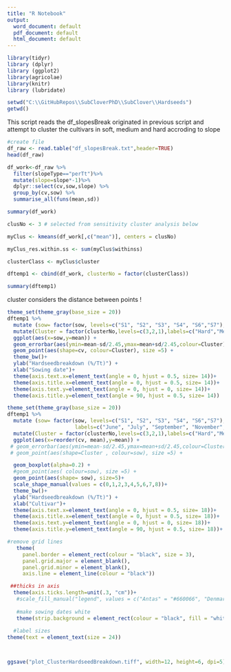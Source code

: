 ```yaml
---
title: "R Notebook"
output: 
  word_document: default
  pdf_document: default
  html_document: default
---
```



```r
library(tidyr)
library (dplyr)
library (ggplot2)
library(agricolae)
library(knitr)
library (lubridate)

```


```r
setwd("C:\\GitHubRepos\\SubCloverPhD\\SubClover\\Hardseeds")
getwd()
```



This script reads the df_slopesBreak originated in previous script and attempt to cluster the cultivars in soft, medium and hard accroding to slope 

```r
#create file
df_raw <- read.table("df_slopesBreak.txt",header=TRUE)
head(df_raw)
```
```r
df_work<-df_raw %>% 
  filter(slopeType=="perTt")%>%
  mutate(slope=slope*-1)%>%
  dplyr::select(cv,sow,slope) %>%
  group_by(cv,sow) %>%
  summarise_all(funs(mean,sd))

summary(df_work)
```




```r
clusNo <- 3 # selected from sensitivity cluster analysis below

myClus <- kmeans(df_work[,c("mean")], centers = clusNo)

myClus_res.within.ss <- sum(myClus$withinss)

clusterClass <- myClus$cluster

dftemp1 <- cbind(df_work, clusterNo = factor(clusterClass))

summary(dftemp1)

```

cluster considers the distance between points !

```r
theme_set(theme_gray(base_size = 20))
dftemp1 %>%
  mutate (sow= factor(sow, levels=c("S1", "S2", "S3", "S4", "S6","S7"),labels=c("June", "July", "September", "November", "February","March")))%>%
  mutate(Cluster = factor(clusterNo,levels=c(3,2,1),labels=c("Hard","Medium", "Soft")))  %>%
  ggplot(aes(x=sow,y=mean)) +
  geom_errorbar(aes(ymin=mean-sd/2.45,ymax=mean+sd/2.45,colour=Cluster),alpha=0.8, width=0.5, linetype=2)+
  geom_point(aes(shape=cv, colour=Cluster), size =5) +
  theme_bw()+
  ylab("Hardseedbreakdown (%/Tt)") +
  xlab("Sowing date")+
  theme(axis.text.x=element_text(angle = 0, hjust = 0.5, size= 14))+
  theme(axis.title.x=element_text(angle = 0, hjust = 0.5, size= 14))+
  theme(axis.text.y=element_text(angle = 0, hjust = 0, size= 14))+
  theme(axis.title.y=element_text(angle = 90, hjust = 0.5, size= 14))
```




```r
theme_set(theme_gray(base_size = 20))
dftemp1 %>%
  mutate (sow= factor(sow, levels=c("S1", "S2", "S3", "S4", "S6","S7"),
                      labels=c("June", "July", "September", "November", "February","March")))%>%
  mutate(Cluster = factor(clusterNo,levels=c(3,2,1),labels=c("Hard","Medium", "Soft")))  %>%
  ggplot(aes(x=reorder(cv, mean),y=mean)) +
 # geom_errorbar(aes(ymin=mean-sd/2.45,ymax=mean+sd/2.45,colour=Cluster),alpha=0.8, width=0.5, linetype=2)+
 # geom_point(aes(shape=Cluster , colour=sow), size =5) +

  geom_boxplot(alpha=0.2) +
  #geom_point(aes( colour=sow), size =5) +
  geom_point(aes(shape= sow), size=5)+
  scale_shape_manual(values = c(0,1,2,3,4,5,6,7,8))+
  theme_bw()+
  ylab("Hardseedbreakdown (%/Tt)") +
  xlab("Cultivar")+
  theme(axis.text.x=element_text(angle = 0, hjust = 0.5, size= 18))+
  theme(axis.title.x=element_text(angle = 0, hjust = 0.5, size= 18))+
  theme(axis.text.y=element_text(angle = 0, hjust = 0, size= 18))+
  theme(axis.title.y=element_text(angle = 90, hjust = 0.5, size= 18))+

#remove grid lines 
   theme(
     panel.border = element_rect(colour = "black", size = 3), 
     panel.grid.major = element_blank(),
     panel.grid.minor = element_blank(),
     axis.line = element_line(colour = "black"))

 ##thicks in axis
  theme(axis.ticks.length=unit(.3, "cm"))+
   #scale_fill_manual("legend", values = c("Antas" = "#660066", "Denmark" = "lightgrey","Leura" = "darkgrey", "Monti" = "#FF9933","Narrikup" = "blue",  "Woogenellup" = "#033333"))+
   
   #make sowing dates white  
   theme(strip.background = element_rect(colour = "black", fill = "white",size=2))+
   
  #label sizes 
theme(text = element_text(size = 24))



ggsave("plot_ClusterHardseedBreakdown.tiff", width=12, height=6, dpi=5)


```


